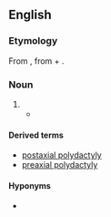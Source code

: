 ==English==
{{wikipedia}}

===Etymology===
From {{etyl|grc|en}} {{m|grc|πολυδάκτυλος||many toed}}, from {{m|grc|πολύς||many}} + {{m|grc|δάκτυλος||finger}}.

===Noun===
{{en-noun|polydactylies}}

# {{synonym of|polydactylism|lang=en}}
#* {{quote-web|year=2008|work=Guinness World Records|section=Human Body — Extreme Bodies|url=http://www.guinnessworldrecords.com/records/human_body/extreme_bodies/most_fingers_and_toes_-_living_person.aspx|title=Most Fingers and Toes — Living Person|passage=Pranamya Menaria (India; born August 10, 2005) has 25 in total (12 fingers and 13 toes). This is as a result of the condition '''Polydactyly''' and Syndactyly.}}

====Derived terms====
* [[postaxial polydactyly]]
* [[preaxial polydactyly]]

====Hyponyms====
* {{l|en|hexadactyly}}